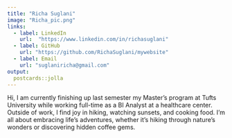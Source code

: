 ```yaml
---
title: "Richa Suglani"
image: "Richa_pic.png"
links:
  - label: LinkedIn
    url:  "https://www.linkedin.com/in/richasuglani"
  - label: GitHub
    url: "https://github.com/RichaSuglani/mywebsite"
  - label: Email
    url: "suglaniricha@gmail.com"
output:
  postcards::jolla
---
```

Hi, I am currently finishing up last semester my Master's program at Tufts University while working full-time as a BI Analyst at a healthcare center. 
Outside of work, I find joy in hiking, watching sunsets, and cooking food. I'm all about embracing life's adventures, whether it's hiking through nature's wonders or discovering hidden coffee gems.
